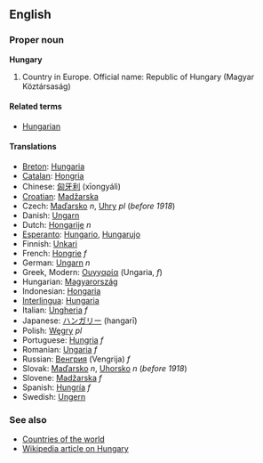 ==English==
===Proper noun===
'''Hungary'''

# Country in Europe. Official name: Republic of Hungary (Magyar Köztársaság)

====Related terms====
*[[Hungarian]]

====Translations====
*[[Breton]]: [[Hungaria]]
*[[Catalan]]: [[Hongria]]
*Chinese: [[匈牙利]] (xīongyálì)
*[[Croatian]]: [[Madžarska]]
*Czech: [[Maďarsko]] ''n'', [[Uhry]] ''pl'' (''before 1918'')
*Danish: [[Ungarn]]
*Dutch: [[Hongarije]] ''n''
*[[Esperanto]]: [[Hungario]], [[Hungarujo]]
*Finnish: [[Unkari]]
*French: [[Hongrie]] ''f''
*German: [[Ungarn]] ''n''
*Greek, Modern: [[Ουγγαρία]] (Ungaria, ''f'')
*Hungarian: [[Magyarország]]
*Indonesian: [[Hongaria]]
*[[Interlingua]]: [[Hungaria]]
*Italian: [[Ungheria]] ''f''
*Japanese: [[ハンガリー]] (hangarī)
*Polish: [[Węgry]] ''pl''
*Portuguese: [[Hungria]] ''f''
*Romanian: [[Ungaria]] ''f''
*Russian: [[Венгрия]] (Vengrija) ''f''
*Slovak: [[Maďarsko]] ''n'', [[Uhorsko]] ''n'' (''before 1918'')
*Slovene: [[Madžarska]] ''f''
*Spanish: [[Hungría]] ''f''
*Swedish: [[Ungern]]

===See also===
* [[Countries of the world]]
* [[w:Hungary|Wikipedia article on Hungary]]